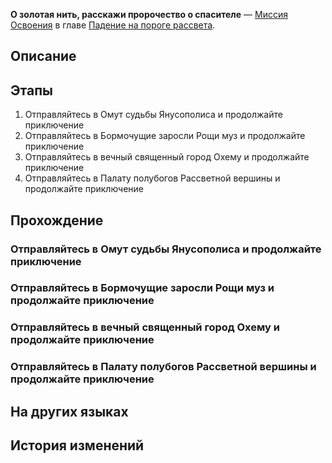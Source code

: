 {{Дополнить|Диалоги.}}
{{Миссия Инфобокс
|id              = 1040404
|Название        = 
|Изображение     = Миссия О золотая нить, расскажи пророчество о спасителе.png
|Тип             = Миссия Освоения
|События         = 
|Глава           = Падение на пороге рассвета
|Условия         = Завершена [[Миссия Освоения]] ''[[О сундук, в котором хранится прошлое]]''
|Персонажи       = Первопроходец
|СтартЛокация    = [[<!--стартовый мир-->]] — [[<!--стартовая локация-->]]
|Мир             = <!--стартовый мир-->
|Предыдущая      = О сундук, в котором хранится прошлое
|Следующая       = О Роща, оцени прошлое и настоящее
|Награды         = Опыт Освоения*1 100; Звёздный нефрит*140; Путеводитель путешественника*12; Утраченный кристалл*12; Небесная амброзия*440; Кредиты*150 000
}}
'''О золотая нить, расскажи пророчество о спасителе''' — [[Миссия Освоения]] в главе [[Падение на пороге рассвета]].

==Описание==
{{Описание|До вас доходят вести о смерти Аглаи, и вы в спешке возвращаетесь в Охему. Вы бредёте по затихшему полису, утешая скорбящих товарищей. Фаенон обдумывает послание Аглаи и её просьбу и обращается к народу. Его речь воодушевляет жителей Охемы, и голоса поддержки Преследующих пламя разносятся по всей Палате полубогов.}}

==Этапы==
# Отправляйтесь в Омут судьбы Янусополиса и продолжайте приключение
# Отправляйтесь в Бормочущие заросли Рощи муз и продолжайте приключение
# Отправляйтесь в вечный священный город Охему и продолжайте приключение
# Отправляйтесь в Палату полубогов Рассветной вершины и продолжайте приключение

==Прохождение==
{{Дополнить}}

===Отправляйтесь в Омут судьбы Янусополиса и продолжайте приключение===
{{Описание миссии|локация=<!--необходимо добавить-->|Кратер принёс вести о смерти Аглаи, а сообщение от Швеи развеяло всякие сомнения. Какое потрясение. Избавившись от чистильщиков, я отправляюсь в Охему. Я и (Первопроходец) должны узнать у товарищей, что же случилось...}}
{{Диалог Начало}}
{{Диалог Конец}}

===Отправляйтесь в Бормочущие заросли Рощи муз и продолжайте приключение===
{{Диалог Начало}}
{{Диалог Конец}}

===Отправляйтесь в вечный священный город Охему и продолжайте приключение===
{{Диалог Начало}}
{{Диалог Конец}}

===Отправляйтесь в Палату полубогов Рассветной вершины и продолжайте приключение===
{{Описание миссии|локация=<!--необходимо добавить-->|Последние слова Аглаи придали Фаенону решимости. Он собрал всех, чтобы утихомирить и положить конец хаосу. Оказывается, он выдающийся оратор.}}
{{Диалог Начало}}
{{Диалог Конец}}

==На других языках==
{{На других языках
|en   = Golden Thread, Relay the Savior's Fate
|zhs  = 金丝啊，请喻救世者谶语
|zht  = 金絲啊，請喻救世者讖語
|ja   = 金糸よ、救世主の預言を教え給え
|ko   = 금실이여, 구원자의 예언을 말해 주오
|es   = Hilo dorado, describe la profecía de la salvación
|fr   = Fil d'or, rapporte la prophétie du salut
|ru   = О золотая нить, расскажи пророчество о спасителе
|th   = ด้ายทองเอ๋ย โปรดเอ่ยคำพยากรณ์แห่งผู้กอบกู้
|vi   = Hỡi tơ vàng, hãy nói lên lời tiên tri của Đấng Cứu Thế
|de   = O Goldene Fäden, sprecht bitte zum Erlöser
|id   = Benang Emas, Sampaikan Ramalan Penyelamat
|pt   = Fio Dourado, Transmita o Destino do Salvador
}}

==История изменений==
{{История изменений|3.3}}
